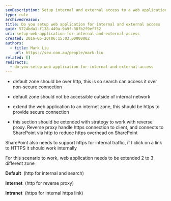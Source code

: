 ```yaml
---
seoDescription: Setup internal and external access to a web application with default HTTP, secure HTTPS, and reverse proxy configurations for seamless sharing.
type: rule
archivedreason:
title: Do you setup web application for internal and external access
guid: 5724bda1-f138-449a-9a9f-38fb2f9ef752
uri: setup-web-application-for-internal-and-external-access
created: 2016-05-20T06:15:03.0000000Z
authors:
  - title: Mark Liu
    url: https://ssw.com.au/people/mark-liu
related: []
redirects:
  - do-you-setup-web-application-for-internal-and-external-access
---
```


- default zone should be over http, this is so search can access it over non-secure connection
- default zone should not be accessible outside of internal network
- extend the web application to an internet zone, this should be https to provide secure connection

- this section should be extended with strategy to work with reverse proxy.
Reverse proxy handle https connection to client, and connects to SharePoint via http to reduce https overhead on SharePoint

SharePoint also needs to support https for internal traffic, if I click on a link to HTTPS it should work internally

For this scenario to work, web application needs to be extended 2 to 3 different zone

**Default**  (http for internal and search)

**Internet**  (http for reverse proxy)

**Intranet**  (https for internal https link)